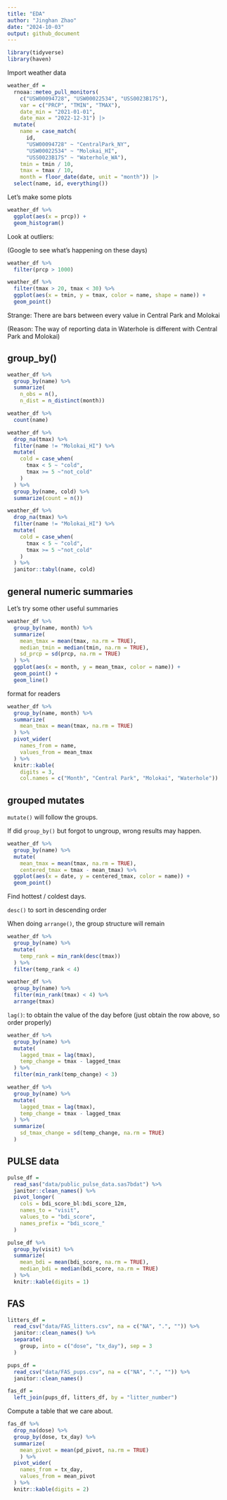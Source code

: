 ```yaml
---
title: "EDA"
author: "Jinghan Zhao"
date: "2024-10-03"
output: github_document
---
```


```r
library(tidyverse)
library(haven)
```

Import weather data

```r
weather_df = 
  rnoaa::meteo_pull_monitors(
    c("USW00094728", "USW00022534", "USS0023B17S"),
    var = c("PRCP", "TMIN", "TMAX"), 
    date_min = "2021-01-01",
    date_max = "2022-12-31") |>
  mutate(
    name = case_match(
      id, 
      "USW00094728" ~ "CentralPark_NY", 
      "USW00022534" ~ "Molokai_HI",
      "USS0023B17S" ~ "Waterhole_WA"),
    tmin = tmin / 10,
    tmax = tmax / 10,
    month = floor_date(date, unit = "month")) |>
  select(name, id, everything())
```


Let's make some plots

```r
weather_df %>% 
  ggplot(aes(x = prcp)) +
  geom_histogram()
```

Look at outliers:

(Google to see what's happening on these days)

```r
weather_df %>% 
  filter(prcp > 1000)
```


```r
weather_df %>% 
  filter(tmax > 20, tmax < 30) %>% 
  ggplot(aes(x = tmin, y = tmax, color = name, shape = name)) +
  geom_point()
```

Strange: There are bars between every value in Central Park and Molokai

(Reason: The way of reporting data in Waterhole is different with Central Park and Molokai)


## group_by()

```r
weather_df %>% 
  group_by(name) %>% 
  summarize(
    n_obs = n(),
    n_dist = n_distinct(month))
```

```r
weather_df %>% 
  count(name)
```


```r
weather_df %>% 
  drop_na(tmax) %>% 
  filter(name != "Molokai_HI") %>% 
  mutate(
    cold = case_when(
      tmax < 5 ~ "cold",
      tmax >= 5 ~"not_cold"
    )
  ) %>% 
  group_by(name, cold) %>% 
  summarize(count = n())
```

```r
weather_df %>% 
  drop_na(tmax) %>% 
  filter(name != "Molokai_HI") %>% 
  mutate(
    cold = case_when(
      tmax < 5 ~ "cold",
      tmax >= 5 ~"not_cold"
    )
  ) %>% 
  janitor::tabyl(name, cold)
```



## general numeric summaries

Let's try some other useful summaries

```r
weather_df %>% 
  group_by(name, month) %>% 
  summarize(
    mean_tmax = mean(tmax, na.rm = TRUE),
    median_tmin = median(tmin, na.rm = TRUE),
    sd_prcp = sd(prcp, na.rm = TRUE)
  ) %>% 
  ggplot(aes(x = month, y = mean_tmax, color = name)) +
  geom_point() +
  geom_line()
```


format for readers

```r
weather_df %>% 
  group_by(name, month) %>% 
  summarize(
    mean_tmax = mean(tmax, na.rm = TRUE)
  ) %>% 
  pivot_wider(
    names_from = name,
    values_from = mean_tmax
  ) %>% 
  knitr::kable(
    digits = 3,
    col.names = c("Month", "Central Park", "Molokai", "Waterhole"))
```


## grouped mutates

`mutate()` will follow the groups.

If did `group_by()` but forgot to ungroup, wrong results may happen.

```r
weather_df %>% 
  group_by(name) %>% 
  mutate(
    mean_tmax = mean(tmax, na.rm = TRUE),
    centered_tmax = tmax - mean_tmax) %>% 
  ggplot(aes(x = date, y = centered_tmax, color = name)) +
  geom_point()
```


Find hottest / coldest days.

`desc()` to sort in descending order

When doing `arrange()`, the group structure will remain

```r
weather_df %>% 
  group_by(name) %>% 
  mutate(
    temp_rank = min_rank(desc(tmax))
  ) %>% 
  filter(temp_rank < 4)

weather_df %>% 
  group_by(name) %>% 
  filter(min_rank(tmax) < 4) %>% 
  arrange(tmax)
```


`lag()`: to obtain the value of the day before (just obtain the row above, so order properly)

```r
weather_df %>% 
  group_by(name) %>% 
  mutate(
    lagged_tmax = lag(tmax),
    temp_change = tmax - lagged_tmax
  ) %>% 
  filter(min_rank(temp_change) < 3)
```


```r
weather_df %>% 
  group_by(name) %>% 
  mutate(
    lagged_tmax = lag(tmax),
    temp_change = tmax - lagged_tmax
  ) %>% 
  summarize(
    sd_tmax_change = sd(temp_change, na.rm = TRUE)
  )
```


## PULSE data

```r
pulse_df =
  read_sas("data/public_pulse_data.sas7bdat") %>% 
  janitor::clean_names() %>% 
  pivot_longer(
    cols = bdi_score_bl:bdi_score_12m,
    names_to = "visit",
    values_to = "bdi_score",
    names_prefix = "bdi_score_"
  )

pulse_df %>% 
  group_by(visit) %>% 
  summarize(
    mean_bdi = mean(bdi_score, na.rm = TRUE),
    median_bdi = median(bdi_score, na.rm = TRUE)
  ) %>% 
  knitr::kable(digits = 1)
```


## FAS

```r
litters_df = 
  read_csv("data/FAS_litters.csv", na = c("NA", ".", "")) %>% 
  janitor::clean_names() %>% 
  separate(
    group, into = c("dose", "tx_day"), sep = 3
  )

pups_df = 
  read_csv("data/FAS_pups.csv", na = c("NA", ".", "")) %>% 
  janitor::clean_names()

fas_df = 
  left_join(pups_df, litters_df, by = "litter_number")
```


Compute a table that we care about.

```r
fas_df %>% 
  drop_na(dose) %>% 
  group_by(dose, tx_day) %>% 
  summarize(
    mean_pivot = mean(pd_pivot, na.rm = TRUE)
    ) %>% 
  pivot_wider(
    names_from = tx_day,
    values_from = mean_pivot
  ) %>% 
  knitr::kable(digits = 2)
```

